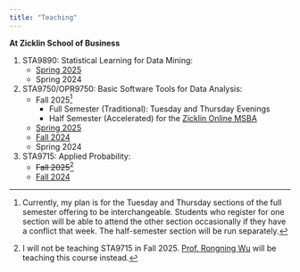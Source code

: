 ```yaml
---
title: "Teaching"
---
```


**At Zicklin School of Business**

1. STA9890: Statistical Learning for Data Mining: 
   - [Spring 2025](./STA9890)
   - Spring 2024
2. STA9750/OPR9750: Basic Software Tools for Data Analysis: 
   - Fall 2025[^fn0]
     - Full Semester (Traditional): Tuesday and Thursday Evenings
     - Half Semester (Accelerated) for the [Zicklin Online MSBA](https://zicklin.baruch.cuny.edu/academic-programs/graduate/ms/online-msba/)
   - [Spring 2025](./STA9750) 
   - [Fall 2024](./STA9750/archive/AY-2024-FALL)
   - Spring 2024
3. STA9715: Applied Probability: 
   - ~~Fall 2025~~[^fn1]
   - [Fall 2024](./STA9715)
   
[^fn0]: Currently, my plan is for the Tuesday and Thursday sections
of the full semester offering to be interchangeable. Students who
register for one section will be able to attend the other section
occasionally if they have a conflict that week. The half-semester
section will be run separately.

[^fn1]: I will not be teaching STA9715 in Fall 2025. 
[Prof. Rongning Wu](https://www.baruch.cuny.edu/profiles/faculty/Rongning-Wu) 
will be teaching this course instead. 
